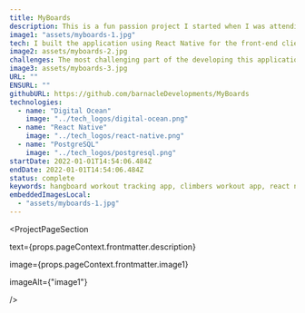```yaml
---
title: MyBoards
description: This is a fun passion project I started when I was attending college. It was an app that allowed climbers to track their hangboard workout progress. The main feature of the app was the ability to add any hangboard they owned to the interface which could be used to create workouts. The user could then create workouts with various sets and repetitions. They would be able to select which holds on the board they would like to use for each set. Later, when they selected the workout they wanted to perform they would see their hangboard with the highlighted holds they selected that would change on each set.
image1: "assets/myboards-1.jpg"
tech: I built the application using React Native for the front-end client and a C# - ASP.NET api for the blackened. I never deployed the application to the public but I wanted to experience the start-to-end deployment process, so I learned how to deploy the blackened app on a Digital Ocean Droplet. Also, I used a Digital Ocean database instance to host a Postgress database.
image2: assets/myboards-2.jpg
challenges: The most challenging part of the developing this application was the add hangboard interface. It needed to map coordinates to a image that could scale in any direction X - Y. Also, depending on the device used the image would scale proportionate to it's screen. The authentication/authorization mechanism also changed while I was developing. I originally developed it to authenticate with Azure Active Directory but that wasn't a great user experience because they would need a Microsoft account to authenticate so I switched it to [ASP.NET core custom Authentication](https://learn.microsoft.com/en-us/aspnet/core/security/authentication/?view=aspnetcore-7.0).
image3: assets/myboards-3.jpg
URL: ""
ENSURL: ""
githubURL: https://github.com/barnacleDevelopments/MyBoards
technologies:
  - name: "Digital Ocean"
    image: "../tech_logos/digital-ocean.png"
  - name: "React Native"
    image: "../tech_logos/react-native.png"
  - name: "PostgreSQL"
    image: "../tech_logos/postgresql.png"
startDate: 2022-01-01T14:54:06.484Z
endDate: 2022-01-01T14:54:06.484Z
status: complete
keywords: hangboard workout tracking app, climbers workout app, react native hangboard app, c# asp.net api workout app, digital ocean deployment, scalable image interface react native, custom authentication asp.net core, postgresql database for workout apps, azure active directory authentication, typescript workout app, entity framework core api, mssql database for fitness apps, workout app with custom hangboards, Devin Davis
embeddedImagesLocal:
  - "assets/myboards-1.jpg"
---
```


<ProjectPageSection

text={props.pageContext.frontmatter.description}

image={props.pageContext.frontmatter.image1}

imageAlt={"image1"}

/>
